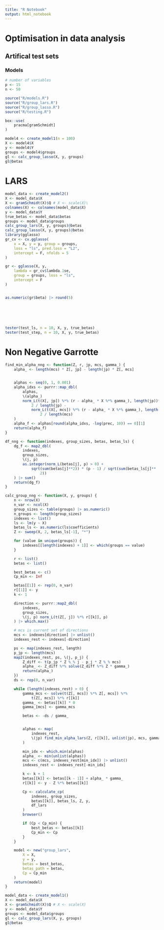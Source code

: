 ```yaml
---
title: "R Notebook"
output: html_notebook
---
```


# Optimisation in data analysis

## Artifical test sets

### Models

```r


# number of variables
p <- 15
n <- 50

source("R/models.R")
source("R/group_lars.R")
source("R/group_lasso.R")
source("R/testing.R")


```


```r

box::use(
    pracma[gramSchmidt]
)

model4 <- create_model1(n = 100)
X <- model4$X
y <- model4$Y
groups <- model4$groups
gl <- calc_group_lasso(X, y, groups)
gl@betas

```

# LARS

```r

model_data <- create_model2()
X <- model_data$X
X <- gramSchmidt(X)$Q # X <- scale(X)\
colnames(X) <- colnames(model_data$X)
y <- model_data$Y
true_betas <- model_data$betas
groups <- model_data$groups
calc_group_lars(X, y, groups)@betas
calc_group_lasso(X, y, groups)@betas
library(gglasso)
gr_cv <- cv.gglasso(
    x = X, y = y, group = groups,
    loss = "ls", pred.loss = "L2",
    intercept = F, nfolds = 5
)

gr <- gglasso(X, y,
    lambda = gr_cv$lambda.1se,
    group = groups, loss = "ls",
    intercept = F
)


as.numeric(gr$beta) |> round(5)






tester(test_ls, n = 10, X, y, true_betas)
tester(test_step, n = 10, X, y, true_betas)

```


# Non Negative Garrotte

```r

find_min_alpha_nng <- function(Z, r, jp, mcs, gamma_) {
    alpha_ <- length(mcs) * Z[, jp] - length(jp) * Z[, mcs]


    alphas <- seq(0, 1, 0.001)
    alpha_idxs <- purrr::map_dbl(
        alphas,
        \(alpha_)
        norm_L(t(X[, jp]) %*% (r - alpha_ * X %*% gamma_), length(jp))**
            2 / length(jp) -
            norm_L(t(X[, mcs]) %*% (r - alpha_ * X %*% gamma_), length(mcs))**
                2 / length(mcs)
    )
    alpha_f <- alphas[round(alpha_idxs, -log(prec, 10)) == 0][1]
    return(alpha_f)
}

df_nng <- function(indexes, group_sizes, betas, betas_ls) {
    dg_f <- map2_dbl(
        indexes,
        group_sizes,
        \(j, p)
        as.integer(norm_L(betas[j], p) > 0) +
            sqrt(sum(betas[j]**2)) * (p - 1) / sqrt(sum(betas_ls[j]**
                2))
    ) |> sum()
    return(dg_f)
}

calc_group_nng <- function(X, y, groups) {
    n <- nrow(X)
    n_var <- ncol(X)
    group_sizes <- table(groups) |> as.numeric()
    n_groups <- length(group_sizes)
    indexes <- list()
    ls <- lm(y ~ X)
    betas_ls <- as.numeric(ls$coefficients)
    Z <- sweep(X, 2, betas_ls[-1], "*")

    for (value in unique(groups)) {
        indexes[[length(indexes) + 1]] <- which(groups == value)
    }

    r <- list()
    betas <- list()

    best_betas <- c()
    Cp_min <- Inf

    betas[[1]] <- rep(0, n_var)
    r[[1]] <- y
    k <- 1

    direction <- purrr::map2_dbl(
        indexes,
        group_sizes,
        \(j, p) norm_L(t(Z[, j]) %*% r[[k]], p)
    ) |> which.max()

    # mcs is current set of directions
    mcs <- indexes[direction] |> unlist()
    indexes_rest <- indexes[-direction]

    ps <- map(indexes_rest, length)
    p_jp <- length(mcs)
    map2(indexes_rest, ps, \(j, p_j) {
        Z_diff <- t(p_jp * Z %_% j - p_j * Z %_% mcs)
        alpha_ <- Z_diff %*% solve(Z_diff %*% Z * gamma_)
        return(alpha_)
    })
    ds <- rep(0, n_var)

    while (length(indexes_rest) > 0) {
        gamma_mcs <- solve(t(Z[, mcs]) %*% Z[, mcs]) %*%
            t(Z[, mcs]) %*% r[[k]]
        gamma_ <- betas[[k]] * 0
        gamma_[mcs] <- gamma_mcs

        betas <- -ds / gamma_


        alphas <- map(
            indexes_rest,
            \(jp) find_min_alpha_lars(Z, r[[k]], unlist(jp), mcs, gamma_, prec = 0.001)
        )

        min_idx <- which.min(alphas)
        alpha_ <- min(unlist(alphas))
        mcs <- c(mcs, indexes_rest[min_idx]) |> unlist()
        indexes_rest <- indexes_rest[-min_idx]

        k <- k + 1
        betas[[k]] <- betas[[k - 1]] + alpha_ * gamma_
        r[[k]] <- y - Z %*% betas[[k]]

        Cp <- calculate_cp(
            indexes, group_sizes,
            betas[[k]], betas_ls, Z, y,
            df_lars
        )
        browser()

        if (Cp < Cp_min) {
            best_betas <- betas[[k]]
            Cp_min <- Cp
        }
    }

    model <- new("group_lars",
        X = X,
        y = y,
        betas = best_betas,
        betas_path = betas,
        Cp = Cp_min
    )
    return(model)
}

model_data <- create_model1()
X <- model_data$X
X <- gramSchmidt(X)$Q # X <- scale(X)
y <- model_data$Y
groups <- model_data$groups
gl <- calc_group_lars(X, y, groups)
gl@betas

```